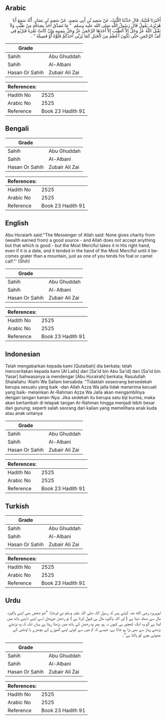 ## Arabic


<div dir="rtl" lang="ar" style={{fontSize:'larger',backgroundColor:'#f8f9fa',padding:20}}>
أَخْبَرَنَا قُتَيْبَةُ، قَالَ حَدَّثَنَا اللَّيْثُ، عَنْ سَعِيدِ بْنِ أَبِي سَعِيدٍ، عَنْ سَعِيدِ بْنِ يَسَارٍ، أَنَّهُ سَمِعَ أَبَا هُرَيْرَةَ، يَقُولُ قَالَ رَسُولُ اللَّهِ صلى الله عليه وسلم ‏ "‏ مَا تَصَدَّقَ أَحَدٌ بِصَدَقَةٍ مِنْ طَيِّبٍ وَلاَ يَقْبَلُ اللَّهُ عَزَّ وَجَلَّ إِلاَّ الطَّيِّبَ إِلاَّ أَخَذَهَا الرَّحْمَنُ عَزَّ وَجَلَّ بِيَمِينِهِ وَإِنْ كَانَتْ تَمْرَةً فَتَرْبُو فِي كَفِّ الرَّحْمَنِ حَتَّى تَكُونَ أَعْظَمَ مِنَ الْجَبَلِ كَمَا يُرَبِّي أَحَدُكُمْ فَلُوَّهُ أَوْ فَصِيلَهُ ‏"‏ ‏.‏
</div>
<div style={{backgroundColor:'#f8f9fa',padding:20, marginBottom: 10}}><table> <thead> <tr> <th>Grade</th> <th></th> </tr> </thead> <tbody> <tr><td>Sahih</td><td>Abu Ghuddah</td></tr><tr><td>Sahih</td><td>Al-Albani</td></tr><tr><td>Hasan Or Sahih</td><td>Zubair Ali Zai</td></tr></tbody></table><table> <thead> <tr> <th>References:</th> <th></th> </tr> </thead> <tbody><tr><td>Hadith No</td><td>2525</td></tr><tr><td>Arabic No</td><td>2525</td></tr><tr><td>Reference</td><td>Book 23 Hadith 91</td></tr></tbody></table></div>

## Bengali


<div dir="ltr" lang="bn" style={{fontSize:'larger',backgroundColor:'#f8f9fa',padding:20}}>

</div>
<div style={{backgroundColor:'#f8f9fa',padding:20, marginBottom: 10}}><table> <thead> <tr> <th>Grade</th> <th></th> </tr> </thead> <tbody> <tr><td>Sahih</td><td>Abu Ghuddah</td></tr><tr><td>Sahih</td><td>Al-Albani</td></tr><tr><td>Hasan Or Sahih</td><td>Zubair Ali Zai</td></tr></tbody></table><table> <thead> <tr> <th>References:</th> <th></th> </tr> </thead> <tbody><tr><td>Hadith No</td><td>2525</td></tr><tr><td>Arabic No</td><td>2525</td></tr><tr><td>Reference</td><td>Book 23 Hadith 91</td></tr></tbody></table></div>

## English


<div dir="ltr" lang="en" style={{fontSize:'larger',backgroundColor:'#f8f9fa',padding:20}}>
Abu Huraiarh said:"The Messenger of Allah said: None gives charity from (wealth earned from) a good source - and Allah does not accept anything but that which is good - but the Most Merciful takes it in His right hand, even if it is a date, and it tended in the hand of the Most Merciful until it becomes grater than a mountain, just as one of you tends his foal or camel calf."' (Shih)
</div>
<div style={{backgroundColor:'#f8f9fa',padding:20, marginBottom: 10}}><table> <thead> <tr> <th>Grade</th> <th></th> </tr> </thead> <tbody> <tr><td>Sahih</td><td>Abu Ghuddah</td></tr><tr><td>Sahih</td><td>Al-Albani</td></tr><tr><td>Hasan Or Sahih</td><td>Zubair Ali Zai</td></tr></tbody></table><table> <thead> <tr> <th>References:</th> <th></th> </tr> </thead> <tbody><tr><td>Hadith No</td><td>2525</td></tr><tr><td>Arabic No</td><td>2525</td></tr><tr><td>Reference</td><td>Book 23 Hadith 91</td></tr></tbody></table></div>

## Indonesian


<div dir="ltr" lang="id" style={{fontSize:'larger',backgroundColor:'#f8f9fa',padding:20}}>
Telah mengabarkan kepada kami [Qutaibah] dia berkata; telah menceritakan kepada kami [Al Laits] dari [Sa'id bin Abu Sa'id] dari [Sa'id bin Yasar] bahwasanya ia mendengar [Abu Hurairah] berkata; Rasulullah Shalallahu 'Alaihi Wa Sallam bersabda: "Tidaklah seseorang bersedekah berupa sesuatu yang baik -dan Allah Azza Wa jalla tidak menerima kecuali yang baik- melainkan Ar-Rahman Azza Wa Jalla akan mengambilnya dengan tangan kanan-Nya. Jika sedekah itu berupa satu biji kurma, maka akan bertambah di telapak tangan Ar-Rahman hingga menjadi lebih besar dari gunung; seperti salah seorang dari kalian yang memelihara anak kuda atau anak untanya
</div>
<div style={{backgroundColor:'#f8f9fa',padding:20, marginBottom: 10}}><table> <thead> <tr> <th>Grade</th> <th></th> </tr> </thead> <tbody> <tr><td>Sahih</td><td>Abu Ghuddah</td></tr><tr><td>Sahih</td><td>Al-Albani</td></tr><tr><td>Hasan Or Sahih</td><td>Zubair Ali Zai</td></tr></tbody></table><table> <thead> <tr> <th>References:</th> <th></th> </tr> </thead> <tbody><tr><td>Hadith No</td><td>2525</td></tr><tr><td>Arabic No</td><td>2525</td></tr><tr><td>Reference</td><td>Book 23 Hadith 91</td></tr></tbody></table></div>

## Turkish


<div dir="ltr" lang="tr" style={{fontSize:'larger',backgroundColor:'#f8f9fa',padding:20}}>

</div>
<div style={{backgroundColor:'#f8f9fa',padding:20, marginBottom: 10}}><table> <thead> <tr> <th>Grade</th> <th></th> </tr> </thead> <tbody> <tr><td>Sahih</td><td>Abu Ghuddah</td></tr><tr><td>Sahih</td><td>Al-Albani</td></tr><tr><td>Hasan Or Sahih</td><td>Zubair Ali Zai</td></tr></tbody></table><table> <thead> <tr> <th>References:</th> <th></th> </tr> </thead> <tbody><tr><td>Hadith No</td><td>2525</td></tr><tr><td>Arabic No</td><td>2525</td></tr><tr><td>Reference</td><td>Book 23 Hadith 91</td></tr></tbody></table></div>

## Urdu


<div dir="rtl" lang="ur" style={{fontSize:'larger',backgroundColor:'#f8f9fa',padding:20}}>
ابوہریرہ رضی الله عنہ کہتے ہیں کہ رسول اللہ صلی اللہ علیہ وسلم نے فرمایا: ”جو شخص بھی اپنے پاکیزہ مال سے صدقہ دیتا ہے ( اور اللہ پاکیزہ مال ہی قبول کرتا ہے ) تو رحمن عزوجل اسے اپنے داہنے ہاتھ میں لیتا ہے گو وہ ایک کھجور ہی کیوں نہ ہو، پھر وہ رحمن کے ہاتھ میں بڑھتا رہتا ہے یہاں تک کہ وہ بڑھتے بڑھتے پہاڑ سے بھی بڑا ہو جاتا ہے، جیسے کہ تم میں سے کوئی اپنے گھوڑے کے بچھڑے یا اونٹنی کے چھوٹے بچے کو پالتا ہے“۔
</div>
<div style={{backgroundColor:'#f8f9fa',padding:20, marginBottom: 10}}><table> <thead> <tr> <th>Grade</th> <th></th> </tr> </thead> <tbody> <tr><td>Sahih</td><td>Abu Ghuddah</td></tr><tr><td>Sahih</td><td>Al-Albani</td></tr><tr><td>Hasan Or Sahih</td><td>Zubair Ali Zai</td></tr></tbody></table><table> <thead> <tr> <th>References:</th> <th></th> </tr> </thead> <tbody><tr><td>Hadith No</td><td>2525</td></tr><tr><td>Arabic No</td><td>2525</td></tr><tr><td>Reference</td><td>Book 23 Hadith 91</td></tr></tbody></table></div>